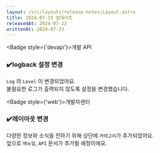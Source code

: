 ```yaml
---
layout: /src/layouts/release-notes/Layout.astro
title: 2024-07-23 업데이트
releasedAt: 2024-07-23
writtenAt: 2024-07-23
---
```



<Badge style={'devapi'}>개발 API</Badge>
### ✔️logback 설정 변경
`Log` 의 `Level` 이 변경되었어요.\
불필요한 로그가 출력되지 않도록 설정을 변경했습니다.
<br/>


<Badge style={'web'}>개발자센터</Badge>
### ✔️레이아웃 변경
다양한 정보와 소식을 전하기 위해 상단에 `카테고리`가 추가되었어요.\
앞으로 `매뉴얼`, `API` 문서가 추가될 예정이에요.
<br/>
